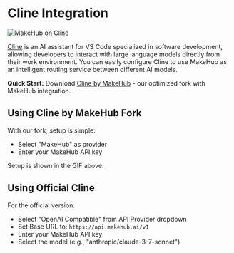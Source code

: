 

# Cline Integration

<Image src="/video&gif/Makehub_on_Cline.gif" alt="MakeHub on Cline" width={800} height={600} />

[Cline](https://github.com/cline/cline) is an AI assistant for VS Code specialized in software development, allowing developers to interact with large language models directly from their work environment. You can easily configure Cline to use MakeHub as an intelligent routing service between different AI models.

**Quick Start:** Download [Cline by MakeHub](https://marketplace.visualstudio.com/items?itemName=Makehub.makehub-dev) - our optimized fork with MakeHub integration.

## Using Cline by MakeHub Fork

With our fork, setup is simple:
- Select "MakeHub" as provider
- Enter your MakeHub API key

Setup is shown in the GIF above.

## Using Official Cline

For the official version:
- Select "OpenAI Compatible" from API Provider dropdown
- Set Base URL to: `https://api.makehub.ai/v1`
- Enter your MakeHub API key
- Select the model (e.g., "anthropic/claude-3-7-sonnet")
